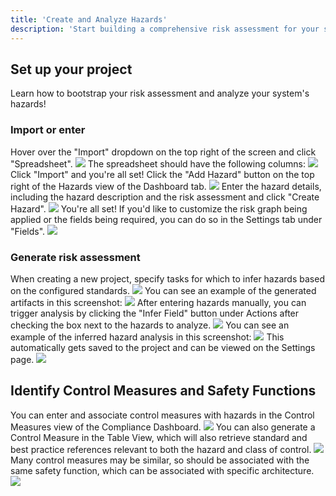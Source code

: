 ```yaml
---
title: 'Create and Analyze Hazards'
description: 'Start building a comprehensive risk assessment for your system in under 5 minutes!'
---
```


## Set up your project

Learn how to bootstrap your risk assessment and analyze your system's hazards!

### Import or enter

<AccordionGroup>
  <Accordion icon="github" title="Import Existing Risk Assessment from Excel">
    Hover over the "Import" dropdown on the top right of the screen and click "Spreadsheet".
    <img src="/images/import-dropdown.png" />
    The spreadsheet should have the following columns:
    <img src="/images/spreadsheet-columns.png" />
    Click "Import" and you're all set!
  </Accordion>
  <Accordion icon="rectangle-terminal" title="Enter Hazards Manually">
    Click the "Add Hazard" button on the top right of the Hazards view of the Dashboard tab.
    <img src="/images/enter-hazards-button.png" />
    Enter the hazard details, including the hazard description and the risk
    assessment and click "Create Hazard".
    <img src="/images/enter-hazards-modal.png" />
    You're all set!
    If you'd like to customize the risk graph being applied or the fields being required, you can do so in the Settings tab under "Fields".
    <img src="/images/field-settings.png" />
  </Accordion>
</AccordionGroup>

### Generate risk assessment

<AccordionGroup>

<Accordion icon="message-bot" title="Generate upon project creation">
  When creating a new project, specify tasks for which to infer hazards based on the configured standards.
  <img src="/images/generate-hazards.png" />
  You can see an example of the generated artifacts in this screenshot:
  <img src="/images/generated-artifacts.png" />
</Accordion>
<Accordion icon="rocket" title="Trigger automatically for manually entered hazards">
  After entering hazards manually, you can trigger analysis by clicking the "Infer Field" button under Actions 
  after checking the box next to the hazards to analyze.
  <img src="/images/infer-fields.png" />
  You can see an example of the inferred hazard analysis in this screenshot:
  <img src="/images/inferred-hazard-analysis.png" />
  This automatically gets saved to the project and can be viewed on the Settings page.
  <img src="/images/settings-page.png" />
</Accordion>

</AccordionGroup>

## Identify Control Measures and Safety Functions

<AccordionGroup>

<Accordion icon="message-bot" title="Enter and associate with hazards">
  You can enter and associate control measures with hazards in the Control Measures view of the Compliance Dashboard.
  <img src="/images/control-measure-form.png" />
  You can also generate a Control Measure in the Table View, which will also retrieve standard and best practice references relevant to both the hazard and class of control.
  <img src="/images/generate-control-measure.png" />
</Accordion>
<Accordion icon="rocket" title="Aggregate control measures into safety functions">
  Many control measures may be similar, so should be associated with the same safety function, which can be associated with specific architecture.
  <img src="/images/safety-function-form.png" />
</Accordion>

</AccordionGroup>
